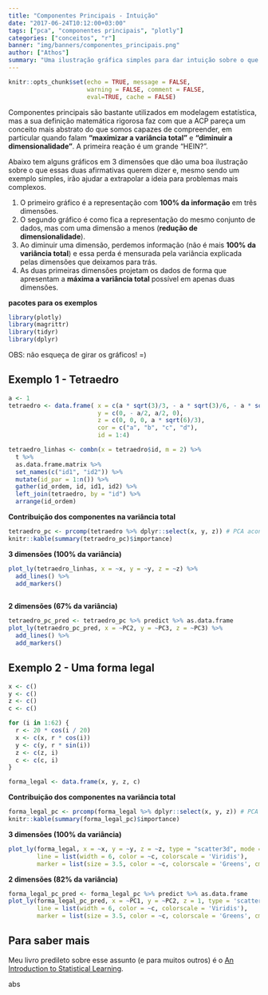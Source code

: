 ```yaml
---
title: "Componentes Principais - Intuição"
date: "2017-06-24T10:12:00+03:00"
tags: ["pca", "componentes principais", "plotly"]
categories: ["conceitos", "r"]
banner: "img/banners/componentes_principais.png"
author: ["Athos"]
summary: "Uma ilustração gráfica simples para dar intuição sobre o que uma Análise de Componentes Principais faz."
---
```

  
```r
knitr::opts_chunk$set(echo = TRUE, message = FALSE, 
                      warning = FALSE, comment = FALSE,
                      eval=TRUE, cache = FALSE)
```

Componentes principais são bastante utilizados em modelagem estatística, mas a sua definição matemática rigorosa faz com que a ACP pareça um conceito mais abstrato do que somos capazes de compreender, em particular quando falam **“maximizar a variância total”** e **“diminuir a dimensionalidade”**. A primeira reação é um grande “HEIN?”.

Abaixo tem alguns gráficos em 3 dimensões que dão uma boa ilustração sobre o que essas duas afirmativas querem dizer e, mesmo sendo um exemplo simples, irão ajudar a extrapolar a ideia para problemas mais complexos. 

1) O primeiro gráfico é a representação com **100% da informação** em três dimensões. 
2) O segundo gráfico é como fica a representação do mesmo conjunto de dados, mas com uma dimensão a menos (**redução de dimensionalidade**).
3) Ao diminuir uma dimensão, perdemos informação (não é mais **100% da variância total**) e essa perda é mensurada pela variância explicada pelas dimensões que deixamos para trás.
4) As duas primeiras dimensões projetam os dados de forma que apresentam a **máxima a variância total** possível em apenas duas dimensões.


**pacotes para os exemplos**

```r
library(plotly)
library(magrittr)
library(tidyr)
library(dplyr)
```

OBS: não esqueça de girar os gráficos! =)

## Exemplo 1 - Tetraedro
```r
a <- 1
tetraedro <- data.frame( x = c(a * sqrt(3)/3, - a * sqrt(3)/6, - a * sqrt(3)/6, 0),
                         y = c(0, - a/2, a/2, 0),
                         z = c(0, 0, 0, a * sqrt(6)/3),
                         cor = c("a", "b", "c", "d"),
                         id = 1:4)

tetraedro_linhas <- combn(x = tetraedro$id, m = 2) %>%
  t %>%
  as.data.frame.matrix %>%
  set_names(c("id1", "id2")) %>%
  mutate(id_par = 1:n()) %>%
  gather(id_ordem, id, id1, id2) %>%
  left_join(tetraedro, by = "id") %>%
  arrange(id_ordem)
```

**Contribuição dos componentes na variância total**
```r
tetraedro_pc <- prcomp(tetraedro %>% dplyr::select(x, y, z)) # PCA acontece aqui
knitr::kable(summary(tetraedro_pc)$importance)
```

**3 dimensões (100% da variância)**
```r
plot_ly(tetraedro_linhas, x = ~x, y = ~y, z = ~z) %>%
  add_lines() %>%
  add_markers()
  
```

**2 dimensões (67% da variância)**
```r
tetraedro_pc_pred <- tetraedro_pc %>% predict %>% as.data.frame
plot_ly(tetraedro_pc_pred, x = ~PC2, y = ~PC3, z = ~PC3) %>%
  add_lines() %>%
  add_markers()
```


## Exemplo 2 - Uma forma legal

```r
x <- c()
y <- c()
z <- c()
c <- c()

for (i in 1:62) {
  r <- 20 * cos(i / 20)
  x <- c(x, r * cos(i))
  y <- c(y, r * sin(i))
  z <- c(z, i)
  c <- c(c, i)
}  

forma_legal <- data.frame(x, y, z, c)
```

**Contribuição dos componentes na variância total**
```r
forma_legal_pc <- prcomp(forma_legal %>% dplyr::select(x, y, z)) # PCA acontece aqui
knitr::kable(summary(forma_legal_pc)$importance)
```

**3 dimensões (100% da variância)**
```r
plot_ly(forma_legal, x = ~x, y = ~y, z = ~z, type = "scatter3d", mode = "markers+lines",
        line = list(width = 6, color = ~c, colorscale = 'Viridis'),
        marker = list(size = 3.5, color = ~c, colorscale = 'Greens', cmin = -20, cmax = 50))
```

**2 dimensões (82% da variância)**
```r
forma_legal_pc_pred <- forma_legal_pc %>% predict %>% as.data.frame
plot_ly(forma_legal_pc_pred, x = ~PC1, y = ~PC2, z = 1, type = 'scatter3d', mode = 'lines+markers',
        line = list(width = 6, color = ~c, colorscale = 'Viridis'),
        marker = list(size = 3.5, color = ~c, colorscale = 'Greens', cmin = -20, cmax = 50))
```

## Para saber mais

Meu livro predileto sobre esse assunto (e para muitos outros) é o [An Introduction to Statistical Learning](http://www-bcf.usc.edu/~gareth/ISL/ISLR%20Seventh%20Printing.pdf).

abs
